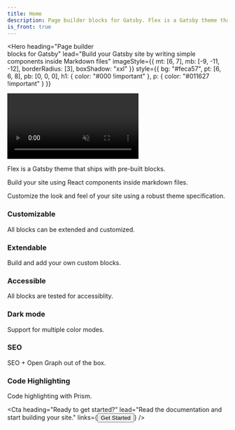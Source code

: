 ```yaml
---
title: Home
description: Page builder blocks for Gatsby. Flex is a Gatsby theme that ships with pre-built blocks that you can use to build your website using MDX.
is_front: true
---
```

<Hero
  heading="Page builder <br />blocks for Gatsby"
  lead="Build your Gatsby site by writing simple components inside Markdown files"
  imageStyle={{
    mt: [6, 7],
    mb: [-9, -11, -12],
    borderRadius: [3],
    boxShadow: "xxl"
  }}
  style={{
    bg: "#feca57",
    pt: [6, 6, 8],
    pb: [0, 0, 0],
    h1: {
      color: "#000 !important"
    },
    p: {
      color: "#011627 !important"
    }
  }}
>
  <Div style={{
    mt: [6, 7],
    mb: [-9, -11, -12],
    borderRadius: [3],
    boxShadow: "xxl",
    overflow: "hidden",
    width: ["100%", "80%"],
    "border": "5px solid black",
  }}>
  <video controls autoplay muted loop style={{
    display: "block",
    width: "100%",
  }}>
    <source src="demo.mp4" type="video/mp4" />
  </video>
  </Div>
</Hero>

<Section
  heading="How does it work?"
  lead="Flex leverages the power of <strong>Gatsby</strong>, <strong>MDX</strong> <br />and <strong>Theme UI</strong> to build blazing fast websites."
  style={{
    pt: [10, 12, 13],
    pb: [6, 8, 8],
  }}
>
<Grid columns={[1, 1, 3]} gap={[4, 4, 10]}>
    <Card 
      heading="Gatsby"
      imageUrl="logo-gatsby.png"
      imageAlt="Gatsby"
      type="icon"
    >
      <p>Flex is a Gatsby theme that ships with pre-built blocks.</p>
    </Card>
    <Card 
      heading="MDX"
      imageUrl="logo-mdx.png"
      imageAlt="MDX"
      type="icon"
    >
      <p>Build your site using React components inside markdown files.</p>
    </Card>
    <Card 
      heading="Theme UI"
      imageUrl="logo-theme-ui.png"
      imageAlt="Theme UI"
      type="icon"
    >
      <p>Customize the look and feel of your site using a robust theme specification.</p>
    </Card>
</Grid>
</Section>

<Section
  style={{
    py: [4, 4, 8],
    bg: "muted",
    h3: {
      m: 0,
    }
  }}>
<Grid columns={[1, 1, 3]} gap={[6, 7]}>

  <Div>

### Customizable
All blocks can be extended and customized.

  </Div>

  <Div>

### Extendable
Build and add your own custom blocks.

  </Div>

  <Div>

### Accessible
All blocks are tested for accessiblity.

  </Div>

  <Div>

### Dark mode
Support for multiple color modes.

  </Div>

  <Div>

### SEO
SEO + Open Graph out of the box.

  </Div>

  <Div>

### Code Highlighting
Code highlighting with Prism.

  </Div>
</Grid>
</Section>

<Cta 
  heading="Ready to get started?"
  lead="Read the documentation and start building your site."
  links={<Button url="/docs">Get Started</Button>}
/>
